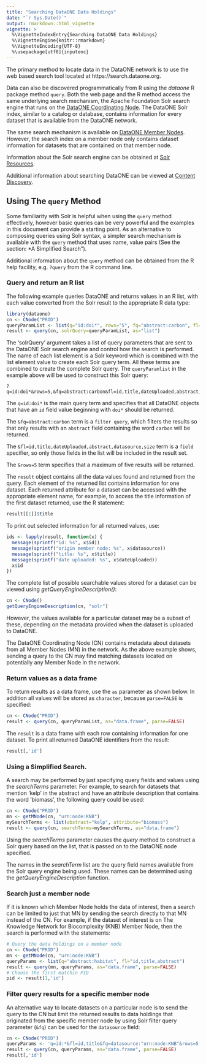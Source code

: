 ```yaml
---
title: "Searching DataONE Data Holdings"
date: "`r Sys.Date()`"
output: rmarkdown::html_vignette
vignette: >
  %\VignetteIndexEntry{Searching DataONE Data Holdings}
  %\VignetteEngine{knitr::rmarkdown}
  %\VignetteEncoding{UTF-8}
  %\usepackage[utf8]{inputenc}
---
```


The primary method to locate data in the DataONE network is to use the web based search tool located at https://search.dataone.org.

Data can also be discovered programmatically from R using the *dataone* R package method `query`. Both the web page and the R method
access the same
underlying search mechanism, the Apache Foundation Solr search engine that runs on the 
[DataONE Coordinating Node](https://www.dataone.org/coordinating-nodes). The DataONE Solr index, similar to a catalog or database, contains 
information for every dataset that is available from the DataONE network. 

The same search mechanism is available on [DataONE Member Nodes](https://www.dataone.org/current-member-nodes). However, the search
index on a member node only contains dataset information for datasets that are contained 
on that member node.

Information about the Solr search engine can be obtained at [Solr Resources](http://lucene.apache.org/solr/resources.html).

Additional information about searching DataONE can be viewed at [Content Discovery](https://purl.dataone.org/architecture/design/SearchMetadata.html). 

## Using The `query` Method

Some familiarity with Solr is helpful when using the `query` method
effectively, however basic queries can be very powerful and the examples in this document can provide a starting point. As an alternative to
composing queries using Solr syntax, a simpler search mechanism is available with the `query` method that uses name, value pairs (See the section: *A Simplified Search").

Additional information about the `query` method can be obtained from the R help facility, e.g. `?query` from the R command line.

### Query and return an R list

The following example queries DataONE and returns values in an R list, with each value converted from the Solr result to the appropriate R data type: 

```r
library(dataone)
cn <- CNode("PROD")
queryParamList <- list(q="id:doi*", rows="5", fq="abstract:carbon", fl="id,title,dateUploaded,abstract,datasource,size")
result <- query(cn, solrQuery=queryParamList, as="list")
```

The 'solrQuery' argument takes a list of query parameters that are sent to the DataONE Solr search engine and control how the
search is performed. The name of each list element is a Solr keyword which is combined with the list element value to create
each Solr query term. All these terms are combined to create the complete Solr query. The `queryParamlist` in the example
above will be used to construct this Solr query:

```
?q=id:doi*&rows=5,&fq=abstract:carbon&fl=id,title,dateUploaded,abstract,datasource,size
```

The `q=id:doi*` is the main query term and specifies that all DataONE objects that have an `id` field 
value beginning with `doi*` should be returned.

The `&fq=abstract:carbon` term is a `filter query`, which filters the results so that only results with an `abstract` field containing
the word `carbon` will be returned.

The `&fl=id,title,dateUploaded,abstract,datasource,size` term is a `field` specifier, so only those fields in the list will be
included in the result set.

The `&rows=5` term specifies that a maximum of five results will be returned.

The `result` object contains all the data values found and returned from the query. Each element of the returned list contains information
for one dataset. Each returned attribute for a dataset can be accessed with the appropriate element name, for example, to 
access the title information of the first dataset returned, use the R statement:

```r
result[[1]]$title
```

To print out selected information for all returned values, use:

```r
ids <- lapply(result, function(x) {
  message(sprintf("id: %s", x$id))
  message(sprintf("origin member node: %s", x$datasource))
  message(sprintf("title: %s", x$title))
  message(sprintf("date uploaded: %s", x$dateUploaded))
  x$id
})
```
  
The complete list of possible searchable values stored for a dataset can be viewed using *getQueryEngineDescription()*:
```r
cn <- CNode()
getQueryEngineDescription(cn, "solr")
```
However, the values available for a particular dataset may be a subset of these, depending on the metadata provided when the dataset is uploaded to DataONE.

The DataONE Coordinating Node (CN) contains metadata about datasets from all Member Nodes (MN) in the network.
As the above example shows, sending a query to the CN may find matching datasets located on potentially any Member Node in the network.

### Return values as a data frame
To return results as a data frame, use the `as` parameter as shown below. In addition all values will be stored as `character`, because `parse=FALSE` is specified:

```r
cn <- CNode("PROD")
result <- query(cn, queryParamList, as="data.frame", parse=FALSE)
```

The `result` is a data frame with each row containing information for one dataset. To print all returned DataONE identifiers from the result:
  
```r
result[,'id']
```

### Using a Simplified Search.
A search may be performed by just specifying query fields and values using the *searchTerms* parameter.
For example, to search for datasets that mention 'kelp' in the abstract and have an attribute description that contains the word 'biomass', the following query could be used:
```r
cn <- CNode("PROD")
mn <- getMNode(cn, "urn:node:KNB")
mySearchTerms <- list(abstract="kelp", attribute="biomass")
result <- query(cn, searchTerms=mySearchTerms, as="data.frame")
```

Using the *searchTerms* parameter causes the *query* method to construct a Solr query 
based on the list, that is passed on to the DataONE node specified.

The names in the *searchTerm* list are the query field names available from the Solr query engine
being used. These names can be determined using the *getQueryEngineDescription* function.

### Search just a member node
If it is known which Member Node holds the data of interest, then a search can be limited to just that
MN by sending the search directly to that MN instead of the CN. For example, if the dataset of interest
is on The Knowledge Network for Biocomplexity (KNB) Member Node, then the search is performed with the statements:
    
```r
# Query the data holdings on a member node
cn <- CNode("PROD")
mn <- getMNode(cn, "urn:node:KNB")
queryParams <- list(q="abstract:habitat", fl="id,title,abstract") 
result <- query(mn, queryParams, as="data.frame", parse=FALSE)
# Choose the first matchin PID
pid <- result[1,'id']
```

### Filter query results for a specific member node
An alternative way to locate datasets on a particular node is to send the query to the CN but limit the returned results to data holdings that originated from the specific member node by using Solr filter query parameter (`&fq`) can be used
for the `datasource` field:

```r
cn <- CNode("PROD")
queryParams <- 'q=id:*&fl=id,title&fq=datasource:"urn:node:KNB"&rows=5'
result <- query(cn, queryParams, as="data.frame", parse=FALSE)
result[,'id']
```
